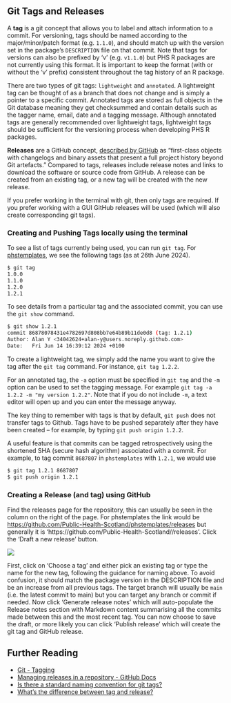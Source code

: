 ## Git Tags and Releases
A **tag** is a git concept that allows you to label and attach information to a commit. For versioning, tags should be named according to the major/minor/patch format (e.g. `1.1.0`), and should match up with the version set in the package's `DESCRIPTION` file on that commit. Note that tags for versions can also be prefixed by 'v' (e.g. `v1.1.0`) but PHS R packages are not currently using this format. It is important to keep the format (with or without the 'v' prefix) consistent throughout the tag history of an R package.

There are two types of git tags: `lightweight` and `annotated`. A lightweight tag can be thought of as a branch that does not change and is simply a pointer to a specific commit. Annotated tags are stored as full objects in the Git database meaning they get checksummed and contain details such as the tagger name, email, date and a tagging message. Although annotated tags are generally recommended over lightweight tags, lightweight tags should be sufficient for the versioning process when developing PHS R packages.

**Releases** are a GitHub concept, [described by GitHub](https://github.blog/2013-07-02-release-your-software){target="_blank"} as "first-class objects with changelogs and binary assets that present a full project history beyond Git artefacts." Compared to tags, releases include release notes and links to download the software or source code from GitHub. A release can be created from an existing tag, or a new tag will be created with the new release.

If you prefer working in the terminal with git, then only tags are required. If you prefer working with a GUI GitHub releases will be used (which will also create corresponding git tags).

### Creating and Pushing Tags locally using the terminal
To see a list of tags currently being used, you can run `git tag`. For [phstemplates](https://github.com/Public-Health-Scotland/phstemplates){target="_blank"}, we see the following tags (as at 26th June 2024).

``` bash
$ git tag
1.0.0
1.1.0
1.2.0
1.2.1
```

To see details from a particular tag and the associated commit, you can use the `git show` command.

``` bash
$ git show 1.2.1
commit 86878078431e4782697d808bb7e64b89b11de0d8 (tag: 1.2.1)
Author: Alan Y <34042624+alan-y@users.noreply.github.com>
Date:   Fri Jun 14 16:39:12 2024 +0100
```

To create a lightweight tag, we simply add the name you want to give the tag after the `git tag` command. For instance, `git tag 1.2.2`.  

For an annotated tag, the `-a` option must be specified in `git tag` and the `-m` option can be used to set the tagging message. For example `git tag -a 1.2.2 -m "my version 1.2.2"`. Note that if you do not include `-m`, a text editor will open up and you can enter the message anyway.  

The key thing to remember with tags is that by default, `git push` does not transfer tags to Github. Tags have to be pushed separately after they have been created -- for example, by typing `git push origin 1.2.2`.

A useful feature is that commits can be tagged retrospectively using the shortened SHA (secure hash algorithm) associated with a commit. For example, to tag commit `8687807` in `phstemplates` with `1.2.1`, we would use

``` bash
$ git tag 1.2.1 8687807
$ git push origin 1.2.1
```

### Creating a Release (and tag) using GitHub
Find the releases page for the repository, this can usually be seen in the column on the right of the page. For phstemplates the link would be [https://github.com/Public-Health-Scotland/phstemplates/releases](){target="_blank"} but generally it is 'https://github.com/Public-Health-Scotland/*<repository name>*/releases'. Click the 'Draft a new release' button. 

![](../assets/img/new_release_page.PNG){fig-alt="A screenshot of the key part of the GitHub 'new release' page."}

First, click on 'Choose a tag' and either pick an existing tag or type the name for the new tag, following the guidance for naming above. To avoid confusion, it should match the package version in the DESCRIPTION file and be an increase from all previous tags. The target branch will usually be `main` (i.e. the latest commit to main) but you can target any branch or commit if needed. Now click 'Generate release notes' which will auto-populate the Release notes section with Markdown content summarising all the commits made between this and the most recent tag. You can now choose to save the draft, or more likely you can click 'Publish release' which will create the git tag and GitHub release.

## Further Reading
 * [Git - Tagging](https://git-scm.com/book/en/v2/Git-Basics-Tagging){target="_blank"}  
 * [Managing releases in a repository - GitHub Docs](https://docs.github.com/en/repositories/releasing-projects-on-github/managing-releases-in-a-repository){target="_blank"}  
 * [Is there a standard naming convention for git tags?](https://stackoverflow.com/a/2011372){target="_blank"}  
 * [What's the difference between tag and release?](https://stackoverflow.com/a/18512221){target="_blank"}
